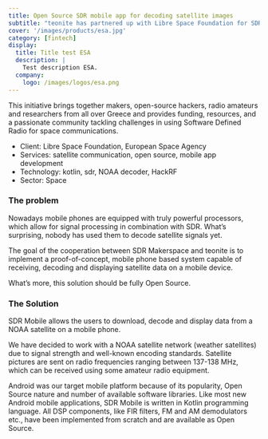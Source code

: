 ```yaml
---
title: Open Source SDR mobile app for decoding satellite images
subtitle: "teonite has partnered up with Libre Space Foundation for SDR Makerspace project, funded by the European Space Agency."
cover: '/images/products/esa.jpg'
category: [fintech]
display:
  title: Title test ESA
  description: |
    Test description ESA.
  company:
    logo: /images/logos/esa.png
---
```

This initiative brings together makers, open-source hackers, radio amateurs and researchers from all over Greece and provides funding, resources, and a passionate community tackling challenges in using Software Defined Radio for space communications.

- Client: Libre Space Foundation, European Space Agency
- Services: satellite communication, open source, mobile app development
- Technology: kotlin, sdr, NOAA decoder, HackRF
- Sector: Space

### The problem

Nowadays mobile phones are equipped with truly powerful processors, which allow for signal processing in combination with SDR. What’s surprising, nobody has used them to decode satellite signals yet.

The goal of the cooperation between SDR Makerspace and teonite is to implement a proof-of-concept, mobile phone based system capable of receiving, decoding and displaying satellite data on a mobile device.

What’s more, this solution should be fully Open Source.

### The Solution

SDR Mobile allows the users to download, decode and display data from a NOAA satellite on a mobile phone.

We have decided to work with a NOAA satellite network (weather satellites) due to signal strength and well-known encoding standards. Satellite pictures are sent on radio frequencies ranging between 137-138 MHz, which can be received using some amateur radio equipment.

Android was our target mobile platform because of its popularity, Open Source nature and number of available software libraries. Like most new Android mobile applications, SDR Mobile is written in Kotlin programming language. All DSP components, like FIR filters, FM and AM demodulators etc., have been implemented from scratch and are available as Open Source.
